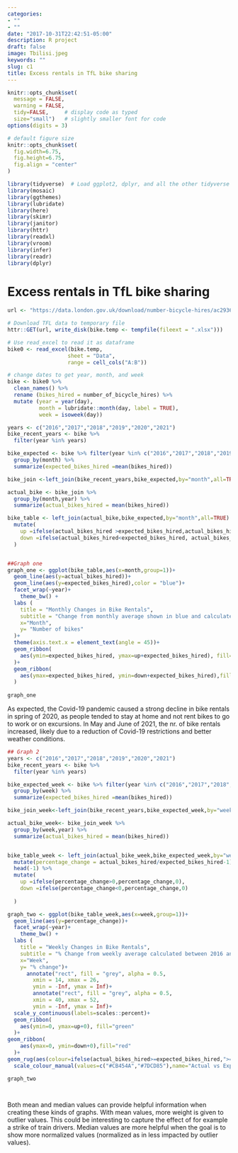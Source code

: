 ```yaml
---
categories:
- ""
- ""
date: "2017-10-31T22:42:51-05:00"
description: R project
draft: false
image: Tbilisi.jpeg
keywords: ""
slug: c1
title: Excess rentals in TfL bike sharing
---
```



```r
knitr::opts_chunk$set(
  message = FALSE, 
  warning = FALSE, 
  tidy=FALSE,     # display code as typed
  size="small")   # slightly smaller font for code
options(digits = 3)

# default figure size
knitr::opts_chunk$set(
  fig.width=6.75, 
  fig.height=6.75,
  fig.align = "center"
)
```


```r
library(tidyverse)  # Load ggplot2, dplyr, and all the other tidyverse packages
library(mosaic)
library(ggthemes)
library(lubridate)
library(here)
library(skimr)
library(janitor)
library(httr)
library(readxl)
library(vroom)
library(infer)
library(readr)
library(dplyr)

```

# Excess rentals in TfL bike sharing


```r
url <- "https://data.london.gov.uk/download/number-bicycle-hires/ac29363e-e0cb-47cc-a97a-e216d900a6b0/tfl-daily-cycle-hires.xlsx"

# Download TFL data to temporary file
httr::GET(url, write_disk(bike.temp <- tempfile(fileext = ".xlsx")))

# Use read_excel to read it as dataframe
bike0 <- read_excel(bike.temp,
                   sheet = "Data",
                   range = cell_cols("A:B"))

# change dates to get year, month, and week
bike <- bike0 %>% 
  clean_names() %>% 
  rename (bikes_hired = number_of_bicycle_hires) %>% 
  mutate (year = year(day),
          month = lubridate::month(day, label = TRUE),
          week = isoweek(day))

years <- c("2016","2017","2018","2019","2020","2021")
bike_recent_years <- bike %>% 
  filter(year %in% years)

bike_expected <- bike %>% filter(year %in% c("2016","2017","2018","2019"))%>% 
  group_by(month) %>% 
  summarize(expected_bikes_hired =mean(bikes_hired))

bike_join <-left_join(bike_recent_years,bike_expected,by="month",all=TRUE)

actual_bike <- bike_join %>% 
  group_by(month,year) %>% 
  summarize(actual_bikes_hired = mean(bikes_hired))

bike_table <- left_join(actual_bike,bike_expected,by="month",all=TRUE) %>% 
  mutate(
    up =ifelse(actual_bikes_hired >expected_bikes_hired,actual_bikes_hired- expected_bikes_hired,0),
    down =ifelse(actual_bikes_hired<expected_bikes_hired, actual_bikes_hired- expected_bikes_hired,0)
  )


##Graph one
graph_one <- ggplot(bike_table,aes(x=month,group=1))+
  geom_line(aes(y=actual_bikes_hired))+
  geom_line(aes(y=expected_bikes_hired),color = "blue")+
  facet_wrap(~year)+
    theme_bw() +
  labs (
    title = "Monthly Changes in Bike Rentals",
    subtitle = "Change from monthly average shown in blue and calculated between 2016 and 2019",
    x="Month",
    y= "Number of bikes"
  )+
  theme(axis.text.x = element_text(angle = 45))+
  geom_ribbon(
    aes(ymin=expected_bikes_hired, ymax=up+expected_bikes_hired), fill="green"
  )+
  geom_ribbon(
    aes(ymax=expected_bikes_hired, ymin=down+expected_bikes_hired),fill="red"
  )
   
graph_one
```


As expected, the Covid-19 pandemic caused a strong decline in bike rentals in spring of 2020, as people tended to stay at home and not rent bikes to go to work or on excursions. In May and June of 2021, the nr. of bike rentals increased, likely due to a reduction of Covid-19 restrictions and better weather conditions.    

```r
## Graph 2
years <- c("2016","2017","2018","2019","2020","2021")
bike_recent_years <- bike %>% 
  filter(year %in% years)

bike_expected_week <- bike %>% filter(year %in% c("2016","2017","2018","2019"))%>% 
  group_by(week) %>% 
  summarize(expected_bikes_hired =mean(bikes_hired))

bike_join_week<-left_join(bike_recent_years,bike_expected_week,by="week")

actual_bike_week<- bike_join_week %>% 
  group_by(week,year) %>% 
  summarize(actual_bikes_hired = mean(bikes_hired))


bike_table_week <- left_join(actual_bike_week,bike_expected_week,by="week",all=TRUE) %>% 
  mutate(percentage_change = actual_bikes_hired/expected_bikes_hired-1) %>% 
  head(-1) %>% 
  mutate(
    up =ifelse(percentage_change>0,percentage_change,0),
    down =ifelse(percentage_change<0,percentage_change,0)
    
  )

graph_two <- ggplot(bike_table_week,aes(x=week,group=1))+
  geom_line(aes(y=percentage_change))+
  facet_wrap(~year)+
    theme_bw() +
  labs (
    title = "Weekly Changes in Bike Rentals",
    subtitle = "% Change from weekly average calculated between 2016 and 2019",
    x="Week",
    y= "% change")+
      annotate("rect", fill = "grey", alpha = 0.5, 
        xmin = 14, xmax = 26,
        ymin = -Inf, ymax = Inf)+
        annotate("rect", fill = "grey", alpha = 0.5, 
        xmin = 40, xmax = 52,
        ymin = -Inf, ymax = Inf)+
  scale_y_continuous(labels=scales::percent)+
  geom_ribbon(
    aes(ymin=0, ymax=up+0), fill="green"
  )+
geom_ribbon(
    aes(ymax=0, ymin=down+0),fill="red"
  )+
geom_rug(aes(colour=ifelse(actual_bikes_hired>=expected_bikes_hired,">=0","<0")),sides="b")+
  scale_colour_manual(values=c("#CB454A","#7DCD85"),name="Actual vs Expected ", guide=FALSE)

graph_two




```

Both mean and median values can provide helpful information when creating these kinds of graphs. With mean values, more weight is given to outlier values. This could be interesting to capture the effect of for example a strike of train drivers. Median values are more helpful when the goal is to show more normalized values (normalized as in less impacted by outlier values).





